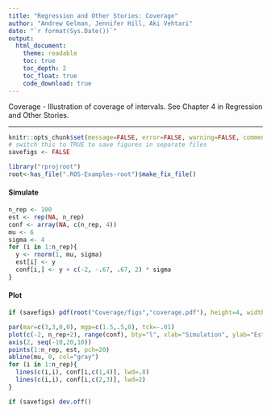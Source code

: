 ```yaml
---
title: "Regression and Other Stories: Coverage"
author: "Andrew Gelman, Jennifer Hill, Aki Vehtari"
date: "`r format(Sys.Date())`"
output:
  html_document:
    theme: readable
    toc: true
    toc_depth: 2
    toc_float: true
    code_download: true
---
```

Coverage - Illustration of coverage of intervals. See Chapter 4 in
Regression and Other Stories.

-------------


```r
knitr::opts_chunk$set(message=FALSE, error=FALSE, warning=FALSE, comment=NA)
# switch this to TRUE to save figures in separate files
savefigs <- FALSE

```
```r
library("rprojroot")
root<-has_file(".ROS-Examples-root")$make_fix_file()
```

#### Simulate

```r
n_rep <- 100
est <- rep(NA, n_rep)
conf <- array(NA, c(n_rep, 4))
mu <- 6
sigma <- 4
for (i in 1:n_rep){
  y <- rnorm(1, mu, sigma)
  est[i] <- y
  conf[i,] <- y + c(-2, -.67, .67, 2) * sigma
}
```

#### Plot

```r
if (savefigs) pdf(root("Coverage/figs","coverage.pdf"), height=4, width=8)
```
```r
par(mar=c(3,3,0,0), mgp=c(1.5,.5,0), tck=-.01)
plot(c(-2, n_rep+2), range(conf), bty="l", xlab="Simulation", ylab="Estimate, 50%, and 95% confidence interval", xaxs="i", yaxt="n", type="n")
axis(2, seq(-10,20,10))
points(1:n_rep, est, pch=20)
abline(mu, 0, col="gray")
for (i in 1:n_rep){
  lines(c(i,i), conf[i,c(1,4)], lwd=.8)
  lines(c(i,i), conf[i,c(2,3)], lwd=2)
}
```
```r
if (savefigs) dev.off()
```

